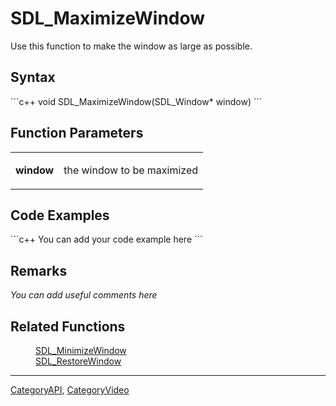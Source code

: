 <!-- pragma section-numbers off -->
<!-- pragma disable-camelcase -->

= SDL_MaximizeWindow =
Use this function to make the window as large as possible.


== Syntax ==
```c++
void SDL_MaximizeWindow(SDL_Window* window)
```

== Function Parameters ==
{|
|'''window'''
|the window to be maximized
|}

== Code Examples ==
```c++
You can add your code example here
```

== Remarks ==
''You can add useful comments here''

== Related Functions ==
:[[SDL_MinimizeWindow]]
:[[SDL_RestoreWindow]]

----
[[CategoryAPI]], [[CategoryVideo]]
